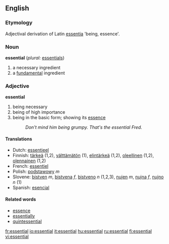==English==

===Etymology===
Adjectival derivation of Latin [[essentia]] 'being, essence'.

===Noun===
'''essential'''  (''plural:'' [[essentials]])
# a necessary ingredient
# a [[fundamental]] ingredient

===Adjective===
'''essential'''
# being necessary
# being of high importance
# being in the basic form; showing its [[essence]]
#:''Don't mind him being grumpy.  That's the essential Fred.''

====Translations====
*Dutch: [[essentieel]]
*Finnish: [[tärkeä]] (1,2), [[välttämätön]] (1), [[elintärkeä]] (1,2), [[oleellinen]] (1,2), [[olennainen]] (1,2)
*French: [[essentiel]]
*Polish: [[podstawowy]] ''m''
*Slovene: [[bistven]] ''m'', [[bistvena]] ''f'', [[bistveno]] ''n'' (1,2,3), [[nujen]] ''m'', [[nujna]] ''f'', [[nujno]] ''n'' (1)
*Spanish: [[esencial]]

====Related words====
*[[essence]]
*[[essentially]]
*[[quintessential]]

[[fr:essential]]
[[io:essential]]
[[it:essential]]
[[hu:essential]]
[[ru:essential]]
[[fi:essential]]
[[vi:essential]]